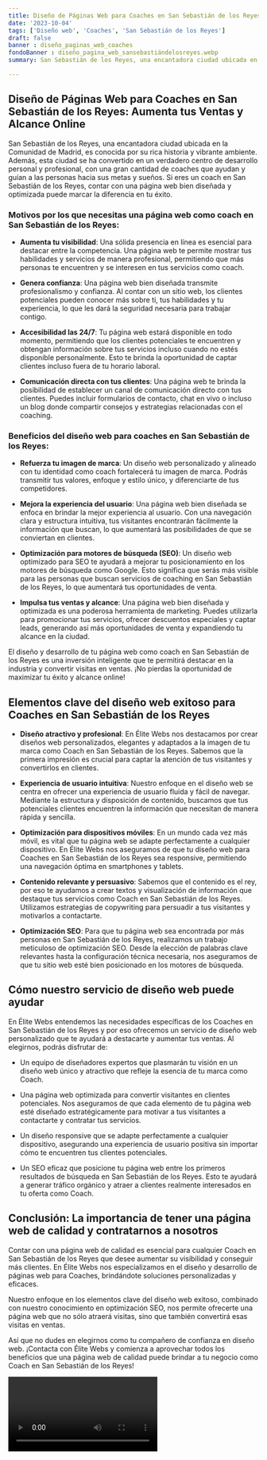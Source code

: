 ```yaml
---
title: Diseño de Páginas Web para Coaches en San Sebastián de los Reyes
date: '2023-10-04'
tags: ['Diseño web', 'Coaches', 'San Sebastián de los Reyes']
draft: false
banner : diseño_paginas_web_coaches
fondoBanner : diseño_pagina_web_sansebastiándelosreyes.webp
summary: San Sebastián de los Reyes, una encantadora ciudad ubicada en la Comunidad de Madrid, es conocida por su rica historia y vibrante ambiente. Además, esta ciudad se ha convertido en un verdadero centro de desarrollo personal y profesional, con una gran cantidad de coaches que ayudan y guían a las personas hacia sus metas y sueños. Si eres un coach en San Sebastián de los Reyes, contar con una página web bien diseñada y optimizada puede marcar la diferencia en tu éxito.

---
```


## Diseño de Páginas Web para Coaches en San Sebastián de los Reyes: Aumenta tus Ventas y Alcance Online

San Sebastián de los Reyes, una encantadora ciudad ubicada en la Comunidad de Madrid, es conocida por su rica historia y vibrante ambiente. Además, esta ciudad se ha convertido en un verdadero centro de desarrollo personal y profesional, con una gran cantidad de coaches que ayudan y guían a las personas hacia sus metas y sueños. Si eres un coach en San Sebastián de los Reyes, contar con una página web bien diseñada y optimizada puede marcar la diferencia en tu éxito.

### Motivos por los que necesitas una página web como coach en San Sebastián de los Reyes:

- **Aumenta tu visibilidad**: Una sólida presencia en línea es esencial para destacar entre la competencia. Una página web te permite mostrar tus habilidades y servicios de manera profesional, permitiendo que más personas te encuentren y se interesen en tus servicios como coach.

- **Genera confianza**: Una página web bien diseñada transmite profesionalismo y confianza. Al contar con un sitio web, los clientes potenciales pueden conocer más sobre ti, tus habilidades y tu experiencia, lo que les dará la seguridad necesaria para trabajar contigo.

- **Accesibilidad las 24/7**: Tu página web estará disponible en todo momento, permitiendo que los clientes potenciales te encuentren y obtengan información sobre tus servicios incluso cuando no estés disponible personalmente. Esto te brinda la oportunidad de captar clientes incluso fuera de tu horario laboral.

- **Comunicación directa con tus clientes**: Una página web te brinda la posibilidad de establecer un canal de comunicación directo con tus clientes. Puedes incluir formularios de contacto, chat en vivo o incluso un blog donde compartir consejos y estrategias relacionadas con el coaching.

### Beneficios del diseño web para coaches en San Sebastián de los Reyes:

- **Refuerza tu imagen de marca**: Un diseño web personalizado y alineado con tu identidad como coach fortalecerá tu imagen de marca. Podrás transmitir tus valores, enfoque y estilo único, y diferenciarte de tus competidores.

- **Mejora la experiencia del usuario**: Una página web bien diseñada se enfoca en brindar la mejor experiencia al usuario. Con una navegación clara y estructura intuitiva, tus visitantes encontrarán fácilmente la información que buscan, lo que aumentará las posibilidades de que se conviertan en clientes.

- **Optimización para motores de búsqueda (SEO)**: Un diseño web optimizado para SEO te ayudará a mejorar tu posicionamiento en los motores de búsqueda como Google. Esto significa que serás más visible para las personas que buscan servicios de coaching en San Sebastián de los Reyes, lo que aumentará tus oportunidades de venta.

- **Impulsa tus ventas y alcance**: Una página web bien diseñada y optimizada es una poderosa herramienta de marketing. Puedes utilizarla para promocionar tus servicios, ofrecer descuentos especiales y captar leads, generando así más oportunidades de venta y expandiendo tu alcance en la ciudad.

El diseño y desarrollo de tu página web como coach en San Sebastián de los Reyes es una inversión inteligente que te permitirá destacar en la industria y convertir visitas en ventas. ¡No pierdas la oportunidad de maximizar tu éxito y alcance online!

<GifSeo />

<Cta />

## Elementos clave del diseño web exitoso para Coaches en San Sebastián de los Reyes

- **Diseño atractivo y profesional**: En Élite Webs nos destacamos por crear diseños web personalizados, elegantes y adaptados a la imagen de tu marca como Coach en San Sebastián de los Reyes. Sabemos que la primera impresión es crucial para captar la atención de tus visitantes y convertirlos en clientes.

- **Experiencia de usuario intuitiva**: Nuestro enfoque en el diseño web se centra en ofrecer una experiencia de usuario fluida y fácil de navegar. Mediante la estructura y disposición de contenido, buscamos que tus potenciales clientes encuentren la información que necesitan de manera rápida y sencilla.

- **Optimización para dispositivos móviles**: En un mundo cada vez más móvil, es vital que tu página web se adapte perfectamente a cualquier dispositivo. En Élite Webs nos aseguramos de que tu diseño web para Coaches en San Sebastián de los Reyes sea responsive, permitiendo una navegación óptima en smartphones y tablets.

- **Contenido relevante y persuasivo**: Sabemos que el contenido es el rey, por eso te ayudamos a crear textos y visualización de información que destaque tus servicios como Coach en San Sebastián de los Reyes. Utilizamos estrategias de copywriting para persuadir a tus visitantes y motivarlos a contactarte.

- **Optimización SEO**: Para que tu página web sea encontrada por más personas en San Sebastián de los Reyes, realizamos un trabajo meticuloso de optimización SEO. Desde la elección de palabras clave relevantes hasta la configuración técnica necesaria, nos aseguramos de que tu sitio web esté bien posicionado en los motores de búsqueda.

## Cómo nuestro servicio de diseño web puede ayudar

En Élite Webs entendemos las necesidades específicas de los Coaches en San Sebastián de los Reyes y por eso ofrecemos un servicio de diseño web personalizado que te ayudará a destacarte y aumentar tus ventas. Al elegirnos, podrás disfrutar de:

- Un equipo de diseñadores expertos que plasmarán tu visión en un diseño web único y atractivo que refleje la esencia de tu marca como Coach.

- Una página web optimizada para convertir visitantes en clientes potenciales. Nos aseguramos de que cada elemento de tu página web esté diseñado estratégicamente para motivar a tus visitantes a contactarte y contratar tus servicios.

- Un diseño responsive que se adapte perfectamente a cualquier dispositivo, asegurando una experiencia de usuario positiva sin importar cómo te encuentren tus clientes potenciales.

- Un SEO eficaz que posicione tu página web entre los primeros resultados de búsqueda en San Sebastián de los Reyes. Esto te ayudará a generar tráfico orgánico y atraer a clientes realmente interesados en tu oferta como Coach.

## Conclusión: La importancia de tener una página web de calidad y contratarnos a nosotros

Contar con una página web de calidad es esencial para cualquier Coach en San Sebastián de los Reyes que desee aumentar su visibilidad y conseguir más clientes. En Élite Webs nos especializamos en el diseño y desarrollo de páginas web para Coaches, brindándote soluciones personalizadas y eficaces.

Nuestro enfoque en los elementos clave del diseño web exitoso, combinado con nuestro conocimiento en optimización SEO, nos permite ofrecerte una página web que no sólo atraerá visitas, sino que también convertirá esas visitas en ventas.

Así que no dudes en elegirnos como tu compañero de confianza en diseño web. ¡Contacta con Élite Webs y comienza a aprovechar todos los beneficios que una página web de calidad puede brindar a tu negocio como Coach en San Sebastián de los Reyes!

<Video />

<CtaBot job='Coaches' city='San Sebastián de los Reyes'/>

<Gmaps query='San Sebastián de los Reyes+españa+maps' />